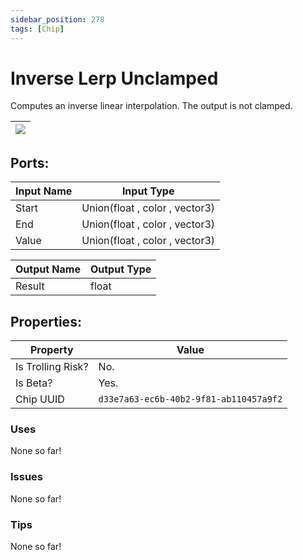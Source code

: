 ```yaml
---
sidebar_position: 278
tags: [Chip]
---
```


# Inverse Lerp Unclamped


Computes an inverse linear interpolation. The output is not clamped.

| ![](https://images-ext-2.discordapp.net/external/MPmIaQzlEPmgGWlgi-WxBBXt0Bjv_zWPkg1y1f_sy3s/https/www.recroomcircuits.com/image/circuit/absolute-value?width=206&height=108) |
|-----|

## Ports:

| Input Name | Input Type |
|-----------|-----------|
| Start | Union(float , color , vector3) |
| End | Union(float , color , vector3) |
| Value | Union(float , color , vector3) |

| Output Name | Output Type |
|-----------|-----------|
| Result | float |

## Properties:

| Property  | Value |
|-------------------|-----------|
| Is Trolling Risk? | No. |
| Is Beta? | Yes. |
| Chip UUID | `d33e7a63-ec6b-40b2-9f81-ab110457a9f2` |

### Uses
None so far!

### Issues
None so far!

### Tips
None so far!
